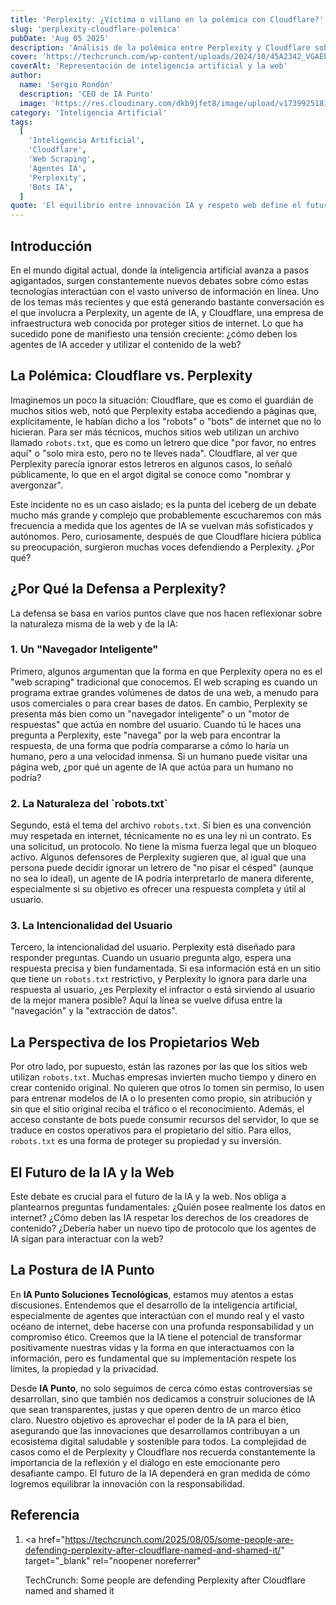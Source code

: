 ```yaml
---
title: 'Perplexity: ¿Víctima o villano en la polémica con Cloudflare?'
slug: 'perplexity-cloudflare-polemica'
pubDate: 'Aug 05 2025'
description: 'Análisis de la polémica entre Perplexity y Cloudflare sobre el web scraping y el uso de robots.txt por agentes de IA, y sus implicaciones para el futuro de la web.'
cover: 'https://techcrunch.com/wp-content/uploads/2024/10/45A2342_VGAEbHsG-e1754344166242.jpg'
coverAlt: 'Representación de inteligencia artificial y la web'
author:
  name: 'Sergio Rondón'
  description: 'CEO de IA Punto'
  image: 'https://res.cloudinary.com/dkb9jfet8/image/upload/v1739925181/sergio_gdcaeh.png'
category: 'Inteligencia Artificial'
tags:
  [
    'Inteligencia Artificial',
    'Cloudflare',
    'Web Scraping',
    'Agentes IA',
    'Perplexity',
    'Bots IA',
  ]
quote: 'El equilibrio entre innovación IA y respeto web define el futuro digital.'
---
```


<h2 id="introduccion">Introducción</h2>

En el mundo digital actual, donde la inteligencia artificial avanza a pasos agigantados, surgen constantemente nuevos debates sobre cómo estas tecnologías interactúan con el vasto universo de información en línea. Uno de los temas más recientes y que está generando bastante conversación es el que involucra a Perplexity, un agente de IA, y Cloudflare, una empresa de infraestructura web conocida por proteger sitios de internet. Lo que ha sucedido pone de manifiesto una tensión creciente: ¿cómo deben los agentes de IA acceder y utilizar el contenido de la web?

<h2 id="la-polemica-cloudflare-vs-perplexity">
  La Polémica: Cloudflare vs. Perplexity
</h2>

Imaginemos un poco la situación: Cloudflare, que es como el guardián de muchos sitios web, notó que Perplexity estaba accediendo a páginas que, explícitamente, le habían dicho a los "robots" o "bots" de internet que no lo hicieran. Para ser más técnicos, muchos sitios web utilizan un archivo llamado `robots.txt`, que es como un letrero que dice "por favor, no entres aquí" o "solo mira esto, pero no te lleves nada". Cloudflare, al ver que Perplexity parecía ignorar estos letreros en algunos casos, lo señaló públicamente, lo que en el argot digital se conoce como "nombrar y avergonzar".

Este incidente no es un caso aislado; es la punta del iceberg de un debate mucho más grande y complejo que probablemente escucharemos con más frecuencia a medida que los agentes de IA se vuelvan más sofisticados y autónomos. Pero, curiosamente, después de que Cloudflare hiciera pública su preocupación, surgieron muchas voces defendiendo a Perplexity. ¿Por qué?

<h2 id="por-que-la-defensa-a-perplexity">¿Por Qué la Defensa a Perplexity?</h2>

La defensa se basa en varios puntos clave que nos hacen reflexionar sobre la naturaleza misma de la web y de la IA:

<h3 id="1-un-navegador-inteligente">1. Un "Navegador Inteligente"</h3>

Primero, algunos argumentan que la forma en que Perplexity opera no es el "web scraping" tradicional que conocemos. El web scraping es cuando un programa extrae grandes volúmenes de datos de una web, a menudo para usos comerciales o para crear bases de datos. En cambio, Perplexity se presenta más bien como un "navegador inteligente" o un "motor de respuestas" que actúa en nombre del usuario. Cuando tú le haces una pregunta a Perplexity, este "navega" por la web para encontrar la respuesta, de una forma que podría compararse a cómo lo haría un humano, pero a una velocidad inmensa. Si un humano puede visitar una página web, ¿por qué un agente de IA que actúa para un humano no podría?

<h3 id="2-la-naturaleza-del-robotstxt">2. La Naturaleza del `robots.txt`</h3>

Segundo, está el tema del archivo `robots.txt`. Si bien es una convención muy respetada en internet, técnicamente no es una ley ni un contrato. Es una solicitud, un protocolo. No tiene la misma fuerza legal que un bloqueo activo. Algunos defensores de Perplexity sugieren que, al igual que una persona puede decidir ignorar un letrero de "no pisar el césped" (aunque no sea lo ideal), un agente de IA podría interpretarlo de manera diferente, especialmente si su objetivo es ofrecer una respuesta completa y útil al usuario.

<h3 id="3-la-intencionalidad-del-usuario">3. La Intencionalidad del Usuario</h3>

Tercero, la intencionalidad del usuario. Perplexity está diseñado para responder preguntas. Cuando un usuario pregunta algo, espera una respuesta precisa y bien fundamentada. Si esa información está en un sitio que tiene un `robots.txt` restrictivo, y Perplexity lo ignora para darle una respuesta al usuario, ¿es Perplexity el infractor o está sirviendo al usuario de la mejor manera posible? Aquí la línea se vuelve difusa entre la "navegación" y la "extracción de datos".

<h2 id="la-perspectiva-de-los-propietarios-web">
  La Perspectiva de los Propietarios Web
</h2>

Por otro lado, por supuesto, están las razones por las que los sitios web utilizan `robots.txt`. Muchas empresas invierten mucho tiempo y dinero en crear contenido original. No quieren que otros lo tomen sin permiso, lo usen para entrenar modelos de IA o lo presenten como propio, sin atribución y sin que el sitio original reciba el tráfico o el reconocimiento. Además, el acceso constante de bots puede consumir recursos del servidor, lo que se traduce en costos operativos para el propietario del sitio. Para ellos, `robots.txt` es una forma de proteger su propiedad y su inversión.

<h2 id="el-futuro-de-la-ia-y-la-web">El Futuro de la IA y la Web</h2>

Este debate es crucial para el futuro de la IA y la web. Nos obliga a plantearnos preguntas fundamentales: ¿Quién posee realmente los datos en internet? ¿Cómo deben las IA respetar los derechos de los creadores de contenido? ¿Debería haber un nuevo tipo de protocolo que los agentes de IA sigan para interactuar con la web?

<h2 id="la-postura-de-ia-punto">La Postura de IA Punto</h2>

En **IA Punto Soluciones Tecnológicas**, estamos muy atentos a estas discusiones. Entendemos que el desarrollo de la inteligencia artificial, especialmente de agentes que interactúan con el mundo real y el vasto océano de internet, debe hacerse con una profunda responsabilidad y un compromiso ético. Creemos que la IA tiene el potencial de transformar positivamente nuestras vidas y la forma en que interactuamos con la información, pero es fundamental que su implementación respete los límites, la propiedad y la privacidad.

Desde **IA Punto**, no solo seguimos de cerca cómo estas controversias se desarrollan, sino que también nos dedicamos a construir soluciones de IA que sean transparentes, justas y que operen dentro de un marco ético claro. Nuestro objetivo es aprovechar el poder de la IA para el bien, asegurando que las innovaciones que desarrollamos contribuyan a un ecosistema digital saludable y sostenible para todos. La complejidad de casos como el de Perplexity y Cloudflare nos recuerda constantemente la importancia de la reflexión y el diálogo en este emocionante pero desafiante campo. El futuro de la IA dependerá en gran medida de cómo logremos equilibrar la innovación con la responsabilidad.

<h2 id="referencia">Referencia</h2>

1.  <a
      href="https://techcrunch.com/2025/08/05/some-people-are-defending-perplexity-after-cloudflare-named-and-shamed-it/"
      target="_blank"
      rel="noopener noreferrer"
    >
      TechCrunch: Some people are defending Perplexity after Cloudflare named
      and shamed it
    </a>
